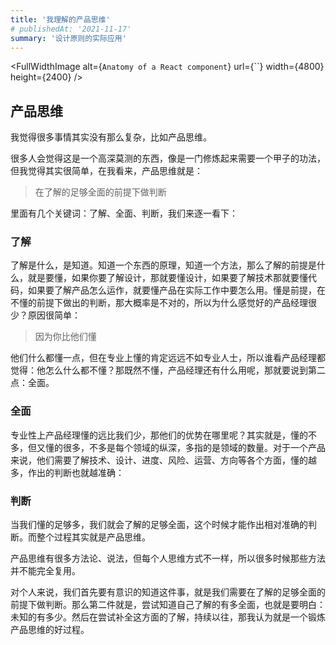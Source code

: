 ```yaml
---
title: '我理解的产品思维'
# publishedAt: '2021-11-17'
summary: '设计原则的实际应用'
---
```


<FullWidthImage
  alt={`Anatomy of a React component`}
  url={``}
  width={4800}
  height={2400}
/>


## 产品思维

我觉得很多事情其实没有那么复杂，比如产品思维。

很多人会觉得这是一个高深莫测的东西，像是一门修炼起来需要一个甲子的功法，但我觉得其实很简单，在我看来，产品思维就是：

> 在了解的足够全面的前提下做判断

里面有几个关键词：了解、全面、判断，我们来逐一看下：

### 了解

了解是什么，是知道。知道一个东西的原理，知道一个方法，那么了解的前提是什么，就是要懂，如果你要了解设计，那就要懂设计，如果要了解技术那就要懂代码，如果要了解产品怎么运作，就要懂产品在实际工作中要怎么用。懂是前提，在不懂的前提下做出的判断，那大概率是不对的，所以为什么感觉好的产品经理很少？原因很简单：

> 因为你比他们懂

他们什么都懂一点，但在专业上懂的肯定远远不如专业人士，所以谁看产品经理都觉得：他怎么什么都不懂？那既然不懂，产品经理还有什么用呢，那就要说到第二点：全面。

### 全面

专业性上产品经理懂的远比我们少，那他们的优势在哪里呢？其实就是，懂的不多，但又懂的很多，不多是每个领域的纵深，多指的是领域的数量。对于一个产品来说，他们需要了解技术、设计、进度、风险、运营、方向等各个方面，懂的越多，作出的判断也就越准确：

### 判断

当我们懂的足够多，我们就会了解的足够全面，这个时候才能作出相对准确的判断。而整个过程其实就是产品思维。

产品思维有很多方法论、说法，但每个人思维方式不一样，所以很多时候那些方法并不能完全复用。

对个人来说，我们首先要有意识的知道这件事，就是我们需要在了解的足够全面的前提下做判断。那么第二件就是，尝试知道自己了解的有多全面，也就是要明白：未知的有多少。然后在尝试补全这方面的了解，持续以往，那我认为就是一个锻炼产品思维的好过程。
